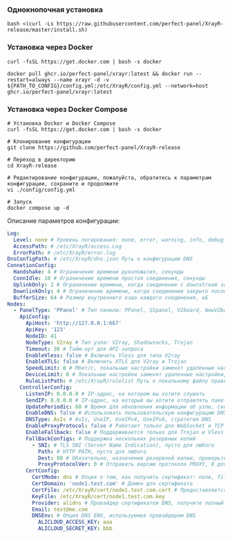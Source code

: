 ### Однокнопочная установка

```shell
bash <(curl -Ls https://raw.githubusercontent.com/perfect-panel/XrayR-release/master/install.sh)
```

### Установка через Docker

```
curl -fsSL https://get.docker.com | bash -s docker

docker pull ghcr.io/perfect-panel/xrayr:latest && docker run --restart=always --name xrayr -d -v ${PATH_TO_CONFIG}/config.yml:/etc/XrayR/config.yml --network=host ghcr.io/perfect-panel/xrayr:latest
```

### Установка через Docker Compose

```
# Установка Docker и Docker Compose
curl -fsSL https://get.docker.com | bash -s docker

# Клонирование конфигурации
git clone https://github.com/perfect-panel/XrayR-release

# Переход в директорию
cd XrayR-release

# Редактирование конфигурации, пожалуйста, обратитесь к параметрам конфигурации, сохраните и продолжите
vi ./config/config.yml

# Запуск
docker compose up -d
```

Описание параметров конфигурации:

```yaml
Log:
  Level: none # Уровень логирования: none, error, warning, info, debug
  AccessPath: # /etc/XrayR/access.Log
  ErrorPath: # /etc/XrayR/error.log
DnsConfigPath: # /etc/XrayR/dns.json Путь к конфигурации DNS
ConnetionConfig:
  Handshake: 4 # Ограничение времени рукопожатия, секунды
  ConnIdle: 10 # Ограничение времени простоя соединения, секунды
  UplinkOnly: 2 # Ограничение времени, когда соединение с downstream закрыто, секунды
  DownlinkOnly: 4 # Ограничение времени, когда соединение закрыто после закрытия uplink, секунды
  BufferSize: 64 # Размер внутреннего кэша каждого соединения, кБ
Nodes:
  - PanelType: 'PPanel' # Тип панели: PPanel, SSpanel, V2board, NewV2board, PMpanel, Proxypanel, V2RaySocks
    ApiConfig:
      ApiHost: 'http://127.0.0.1:667'
      ApiKey: '123'
      NodeID: 41
      NodeType: V2ray # Тип узла: V2ray, Shadowsocks, Trojan
      Timeout: 30 # Тайм-аут для API-запроса
      EnableVless: false # Включить Vless для типа V2ray
      EnableXTLS: false # Включить XTLS для V2ray и Trojan
      SpeedLimit: 0 # Мбит/с, локальные настройки заменят удаленные настройки, 0 означает отключение
      DeviceLimit: 0 # Локальные настройки заменят удаленные настройки, 0 означает отключение
      RuleListPath: # /etc/XrayR/rulelist Путь к локальному файлу правил
    ControllerConfig:
      ListenIP: 0.0.0.0 # IP-адрес, на котором вы хотите слушать
      SendIP: 0.0.0.0 # IP-адрес, на который вы хотите отправлять пакеты
      UpdatePeriodic: 60 # Время для обновления информации об узле, сколько секунд.
      EnableDNS: false # Использовать пользовательскую конфигурацию DNS, пожалуйста, убедитесь, что вы правильно настроили dns.json
      DNSType: AsIs # AsIs, UseIP, UseIPv4, UseIPv6, стратегия DNS
      EnableProxyProtocol: false # Работает только для WebSocket и TCP
      EnableFallback: false # Поддерживается только для Trojan и Vless
      FallBackConfigs: # Поддержка нескольких резервных копий
        - SNI: # TLS SNI (Server Name Indication), пусто для любого
          Path: # HTTP PATH, пусто для любого
          Dest: 80 # Обязательно, назначение резервной копии, проверьте https://xtls.github.io/config/fallback/ для получения подробной информации.
          ProxyProtocolVer: 0 # Отправить версию протокола PROXY, 0 для отключения
      CertConfig:
        CertMode: dns # Опция о том, как получить сертификат: none, file, http, dns. Выбор "none" принудительно отключит конфигурацию tls.
        CertDomain: 'node1.test.com' # Домен для сертификата
        CertFile: /etc/XrayR/cert/node1.test.com.cert # Предоставляется, если CertMode - file
        KeyFile: /etc/XrayR/cert/node1.test.com.key
        Provider: alidns # Провайдер сертификатов DNS, получите полный список поддерживаемых здесь: https://go-acme.github.io/lego/dns/
        Email: test@me.com
        DNSEnv: # Опция DNS ENV, используемая провайдером DNS
          ALICLOUD_ACCESS_KEY: aaa
          ALICLOUD_SECRET_KEY: bbb
```


<Giscus />
